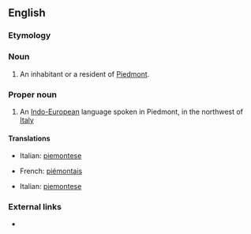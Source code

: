 ==English==
{{wikipedia}}

===Etymology===
{{suffix|Piedmont|ese}}

===Noun===
{{en-noun|Piemontese}}

# An inhabitant or a resident of [[Piedmont]].

===Proper noun===
{{en-proper noun}}

# An [[Indo-European]] language spoken in Piedmont, in the northwest of [[Italy]]

====Translations====
{{trans-top|inhabitant}}
* Italian: [[piemontese]]
{{trans-mid}}
{{trans-bottom}}

{{trans-top|language}}
* French: [[piémontais]] {{m}}
{{trans-mid}}
* Italian: [[piemontese]]
{{trans-bottom}}

===External links===
* {{ethnologue|code=pms}}
